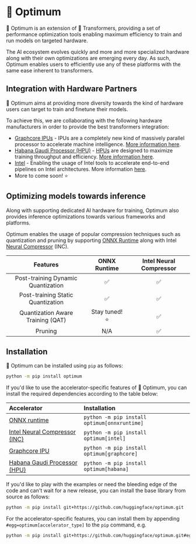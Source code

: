 <!--Copyright 2022 The HuggingFace Team. All rights reserved.

Licensed under the Apache License, Version 2.0 (the "License"); you may not use this file except in compliance with
the License. You may obtain a copy of the License at

http://www.apache.org/licenses/LICENSE-2.0

Unless required by applicable law or agreed to in writing, software distributed under the License is distributed on
an "AS IS" BASIS, WITHOUT WARRANTIES OR CONDITIONS OF ANY KIND, either express or implied. See the License for the
specific language governing permissions and limitations under the License.
-->

# 🤗 Optimum

🤗 Optimum is an extension of 🤗 Transformers, providing a set of performance optimization tools enabling maximum efficiency to train and run models on targeted hardware.

The AI ecosystem evolves quickly and more and more specialized hardware along with their own optimizations are emerging every day.
As such, Optimum enables users to efficiently use any of these platforms with the same ease inherent to transformers.


## Integration with Hardware Partners

🤗 Optimum aims at providing more diversity towards the kind of hardware users can target to train and finetune their models.

To achieve this, we are collaborating with the following hardware manufacturers in order to provide the best transformers integration:
- [Graphcore IPUs](https://github.com/huggingface/optimum-graphcore) - IPUs are a completely new kind of massively parallel processor to accelerate machine intelligence. [More information here](https://www.graphcore.ai/products/ipu).
- [Habana Gaudi Processor (HPU)](https://github.com/huggingface/optimum-habana) - [HPUs](https://docs.habana.ai/en/latest/Gaudi_Overview/Gaudi_Architecture.html) are designed to maximize training throughput and efficiency. [More information here](https://habana.ai/training/).
- [Intel](https://github.com/huggingface/optimum-intel) - Enabling the usage of Intel tools to accelerate end-to-end pipelines on Intel architectures. More information [here](https://www.intel.com/content/www/us/en/developer/tools/oneapi/neural-compressor.html).
- More to come soon! ⭐

## Optimizing models towards inference

Along with supporting dedicated AI hardware for training, Optimum also provides inference optimizations towards various frameworks and
platforms.

Optimum enables the usage of popular compression techniques such as quantization and pruning by supporting [ONNX Runtime](https://onnxruntime.ai/docs/) along with Intel [Neural Compressor](https://www.intel.com/content/www/us/en/developer/tools/oneapi/neural-compressor.html) (INC).

|              Features              | ONNX Runtime  | Intel Neural Compressor |
|:----------------------------------:|:-------------:|:-----------------------:|
| Post-training Dynamic Quantization |       ✅       |            ✅           |
| Post-training Static Quantization  |       ✅       |            ✅           |
| Quantization Aware Training (QAT)  | Stay tuned! ⭐ |            ✅           |
|              Pruning               |      N/A       |            ✅           |


## Installation

🤗 Optimum can be installed using `pip` as follows:

```bash
python -m pip install optimum
```

If you'd like to use the accelerator-specific features of 🤗 Optimum, you can install the required dependencies according to the table below:

| Accelerator                                                                                                            | Installation                                 |
|:-----------------------------------------------------------------------------------------------------------------------|:---------------------------------------------|
| [ONNX runtime](https://onnxruntime.ai/docs/)                                                                           | `python -m pip install optimum[onnxruntime]` |
| [Intel Neural Compressor (INC)](https://www.intel.com/content/www/us/en/developer/tools/oneapi/neural-compressor.html) | `python -m pip install optimum[intel]`       |
| [Graphcore IPU](https://www.graphcore.ai/products/ipu)                                                                 | `python -m pip install optimum[graphcore]`   |
| [Habana Gaudi Processor (HPU)](https://habana.ai/training/)                                                            | `python -m pip install optimum[habana]`      |


If you'd like to play with the examples or need the bleeding edge of the code and can't wait for a new release, you can install the base library from source as follows:

```bash
python -m pip install git+https://github.com/huggingface/optimum.git
```

For the accelerator-specific features, you can install them by appending `#egg=optimum[accelerator_type]` to the `pip` command, e.g.

```bash
python -m pip install git+https://github.com/huggingface/optimum.git#egg=optimum[onnxruntime]
```
